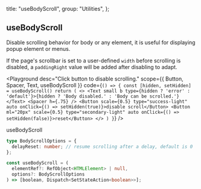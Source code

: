 
  title: "useBodyScroll",
  group: "Utilities",
};

## useBodyScroll

Disable scrolling behavior for body or any element, it is useful for displaying popup element or menus.

If the page's scrollbar is set to a user-defined `width` before scrolling is disabled, a `paddingRight` value will be added after disabling to adapt.

<Playground
  desc="Click button to disable scrolling."
  scope={{ Button, Spacer, Text, useBodyScroll }}
  code={`
() => {
  const [hidden, setHidden] = useBodyScroll()
  return (
    <>
      <Text small b type={hidden ? 'error' : 'default'}>{hidden ? 'Body disabled.' : 'Body can be scrolled.'}</Text>
      <Spacer h={.75} />
      <Button scale={0.5} type="success-light" auto onClick={() => setHidden(true)}>disable scroll</Button>
      <Button ml="20px" scale={0.5} type="secondary-light" auto onClick={() => setHidden(false)}>reset</Button>
    </>
  )
}
`}
/>

<Attributes edit="/pages/en-us/hooks/use-body-scroll.mdx">
<Attributes.Title>useBodyScroll</Attributes.Title>

```ts
type BodyScrollOptions = {
  delayReset: number; // resume scrolling after a delay, default is 0
};

const useBodyScroll = (
  elementRef?: RefObject<HTMLElement> | null,
  options?: BodyScrollOptions
) => [boolean, Dispatch<SetStateAction<boolean>>];
```

</Attributes>

